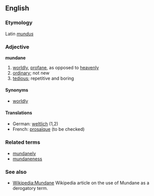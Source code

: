 ==English==
===Etymology===
Latin ''[[mundus]]''
===Adjective===
'''mundane'''

# [[worldly]], [[profane]], as opposed to [[heavenly]]
# [[ordinary]]; not new
# [[tedious]]; repetitive and boring

====Synonyms====
*[[worldly]]

====Translations====
*German: [[weltlich]] (1,2)
*French: [[prosaïque]] (to be checked)

===Related terms===
*[[mundanely]]
*[[mundaneness]]


===See also===
*[[Wikipedia:Mundane]] Wikipedia article on the use of Mundane as a derogatory term.